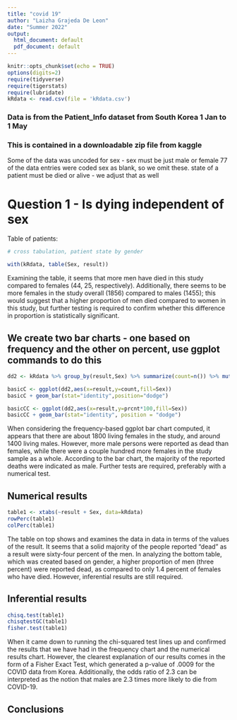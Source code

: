 ```yaml
---
title: "covid 19"
author: "Laizha Grajeda De Leon"
date: "Summer 2022"
output:
  html_document: default
  pdf_document: default
---
```


```r
knitr::opts_chunk$set(echo = TRUE)
options(digits=2)
require(tidyverse)
require(tigerstats)
require(lubridate)
kRdata <- read.csv(file = 'kRdata.csv')
```
### Data is from the Patient_Info dataset from South Korea 1 Jan to 1 May 
### This is contained in a downloadable zip file from kaggle

Some of the data was uncoded for sex - sex must be just male or female
77 of the data entries were coded sex  as blank, so we omit these.
state of a patient must be died or alive - we adjust that as well   
  
# Question 1 - Is dying independent of sex

Table of patients:
```r

# cross tabulation, patient state by gender

with(kRdata, table(Sex, result))

```

Examining the table, it seems that more men have died in this study compared to females (44, 25, respectively). Additionally, there seems to be more females in the study overall (1856) compared to males (1455); this would suggest that a higher proportion of men died compared to women in this study, but further testing is required to confirm whether this difference in proportion is statistically significant. 



## We create two bar charts - one based on frequency and the other on percent, use ggplot commands to do this



```r
dd2 <- kRdata %>% group_by(result,Sex) %>% summarize(count=n()) %>% mutate(prcnt=count/sum(count))

basicC <- ggplot(dd2,aes(x=result,y=count,fill=Sex))
basicC + geom_bar(stat="identity",position="dodge")

basicCC <- ggplot(dd2,aes(x=result,y=prcnt*100,fill=Sex))
basicCC + geom_bar(stat="identity", position = "dodge")
```
  
When considering the frequency-based ggplot bar chart computed, it appears that there are about 1800 living females in the study, and around 1400 living males. However, more male persons were reported as dead than females, while there were a couple hundred more females in the study sample as a whole. According to the bar chart, the majority of the reported deaths were indicated as male. Further tests are required, preferably with a numerical test. 


## Numerical results

```r
table1 <- xtabs(~result + Sex, data=kRdata)
rowPerc(table1)
colPerc(table1)
```

The table on top shows and examines the data in data in terms of the values of the result.  It seems that a solid majority of the people reported "dead" as a result were sixty-four percent of the men. In analyzing the bottom table, which was created based on gender, a higher proportion of men (three percent) were reported dead, as compared to only 1.4 percent of females who have died. However, inferential results are still required.


## Inferential results 

```r
chisq.test(table1)
chisqtestGC(table1)
fisher.test(table1)
```


When it came down to running the chi-squared test lines up and confirmed the results that we have had in the frequency chart and the numerical results chart. However, the clearest explanation of our results comes in the form of a Fisher Exact Test, which generated a p-value of .0009 for the COVID data from Korea. Additionally, the odds ratio of 2.3 can be interpreted as the notion that males are 2.3 times more likely to die from COVID-19. 




## Conclusions


